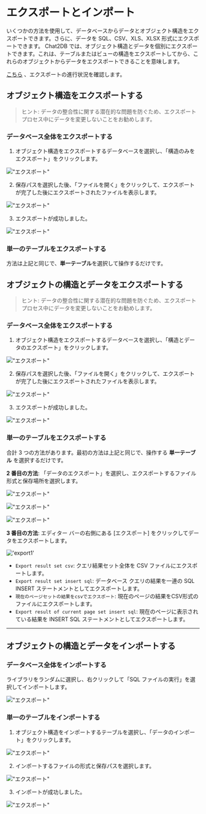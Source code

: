 # エクスポートとインポート

いくつかの方法を使用して、データベースからデータとオブジェクト構造をエクスポートできます。さらに、データを SQL、CSV、XLS、XLSX 形式にエクスポートできます。
Chat2DB では、オブジェクト構造とデータを個別にエクスポートできます。これは、テーブルまたはビューの構造をエクスポートしてから、これらのオブジェクトからデータをエクスポートできることを意味します。

[こちら](https://docs.chat2db.ai/ja-JP/docs/start-guide/user-interface-overview#status-bar-%E7%8A%B6%E6%80%81%E6%A0%8F) 、エクスポートの進行状況を確認します。


## オブジェクト構造をエクスポートする

> ヒント: データの整合性に関する潜在的な問題を防ぐため、エクスポート プロセス中にデータを変更しないことをお勧めします。

### データベース全体をエクスポートする

1. オブジェクト構造をエクスポートするデータベースを選択し、「構造のみをエクスポート」をクリックします。

!["エクスポート"](/image/connection-manage/export01.png)

2. 保存パスを選択した後、「ファイルを開く」をクリックして、エクスポートが完了した後にエクスポートされたファイルを表示します。

!["エクスポート"](/image/connection-manage/export02.png)

3. エクスポートが成功しました。

!["エクスポート"](/image/connection-manage/export03.png)


### 単一のテーブルをエクスポートする

方法は上記と同じで、**単一テーブル**を選択して操作するだけです。

## オブジェクトの構造とデータをエクスポートする

> ヒント: データの整合性に関する潜在的な問題を防ぐため、エクスポート プロセス中にデータを変更しないことをお勧めします。

### データベース全体をエクスポートする

1. オブジェクト構造をエクスポートするデータベースを選択し、「構造とデータのエクスポート」をクリックします。

!["エクスポート"](/image/connection-manage/export07.png)

2. 保存パスを選択した後、「ファイルを開く」をクリックして、エクスポートが完了した後にエクスポートされたファイルを表示します。

!["エクスポート"](/image/connection-manage/export08.png)

3. エクスポートが成功しました。

!["エクスポート"](/image/connection-manage/export09.png)

### 単一のテーブルをエクスポートする

合計 3 つの方法があります。最初の方法は上記と同じで、操作する **単一テーブル** を選択するだけです。

**2 番目の方法**:
「データのエクスポート」を選択し、エクスポートするファイル形式と保存場所を選択します。

!["エクスポート"](/image/connection-manage/export04.png)

!["エクスポート"](/image/connection-manage/export05.png)

!["エクスポート"](/image/connection-manage/export06.png)

**3 番目の方法**:
エディター バーの右側にある [エクスポート] をクリックしてデータをエクスポートします。

!['export1'](/image/connection-manage/export1.png)

- `Export result set csv`: クエリ結果セット全体を CSV ファイルにエクスポートします。
- `Export result set insert sql`: データベース クエリの結果を一連の SQL INSERT ステートメントとしてエクスポートします。
- `現在のページセットの結果をcsvでエクスポート`: 現在のページの結果をCSV形式のファイルにエクスポートします。
- `Export result of current page set insert sql`: 現在のページに表示されている結果を INSERT SQL ステートメントとしてエクスポートします。

---

## オブジェクトの構造とデータをインポートする

### データベース全体をインポートする

ライブラリをランダムに選択し、右クリックして「SQL ファイルの実行」を選択してインポートします。

!["エクスポート"](/image/connection-manage/import001.png)


### 単一のテーブルをインポートする

1. オブジェクト構造をインポートするテーブルを選択し、「データのインポート」をクリックします。

!["エクスポート"](/image/connection-manage/import01.png)

2. インポートするファイルの形式と保存パスを選択します。

!["エクスポート"](/image/connection-manage/import02.png)

3. インポートが成功しました。

!["エクスポート"](/image/connection-manage/import03.png)